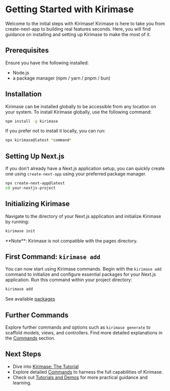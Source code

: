 
# Getting Started with Kirimase

Welcome to the initial steps with Kirimase! Kirimase is here to take you from create-next-app to building real features seconds. Here, you will find guidance on installing and setting up Kirimase to make the most of it.

## Prerequisites

Ensure you have the following installed:

- Node.js
- a package manager (npm / yarn / pnpm / bun)

## Installation

Kirimase can be installed globally to be accessible from any location on your system. To install Kirimase globally, use the following command:

```bash
npm install -g kirimase
```

If you prefer not to install it locally, you can run:
```bash
npx kirimase@latest *command*
```


## Setting Up Next.js

If you don’t already have a Next.js application setup, you can quickly create one using `create-next-app` using your preferred package manager.
```bash
npx create-next-app@latest
cd your-nextjs-project
```


## Initializing Kirimase

Navigate to the directory of your Next.js application and initialize Kirimase by running:

```bash
kirimase init
```

<Callout emoji="📣">
**Note**: Kirimase is not compatible with the pages directory.
</Callout>

## First Command: `kirimase add`

You can now start using Kirimase commands. Begin with the `kirimase add` command to initialize and configure essential packages for your Next.js application. Run this command within your project directory:

```bash
kirimase add
```

See available [ packages ](./packages.mdx)

## Further Commands

Explore further commands and options such as `kirimase generate` to scaffold models, views, and controllers. Find more detailed explanations in the [Commands](./commands/init.md) section.

## Next Steps

- Dive into [Kirimase: The Tutorial](./the-tutorial.md)
- Explore detailed [Commands](./commands/init.md) to harness the full capabilities of Kirimase.
- Check out [Tutorials and Demos](./tutorials.md) for more practical guidance and learning.
